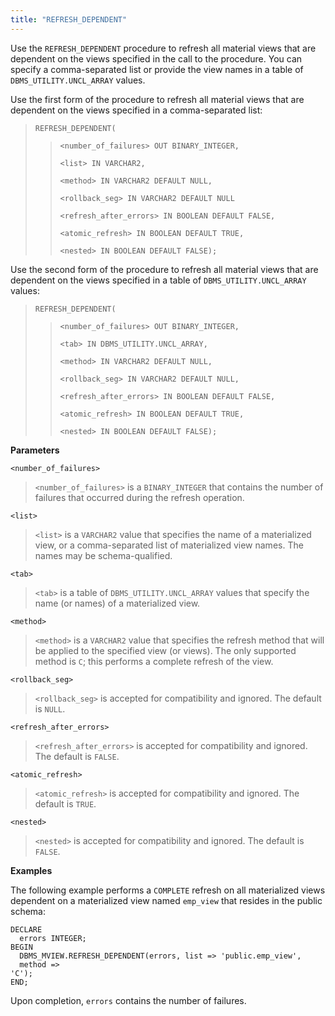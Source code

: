 ```yaml
---
title: "REFRESH_DEPENDENT"
---
```


Use the `REFRESH_DEPENDENT` procedure to refresh all material views that are dependent on the views specified in the call to the procedure. You can specify a comma-separated list or provide the view names in a table of `DBMS_UTILITY.UNCL_ARRAY` values.

Use the first form of the procedure to refresh all material views that are dependent on the views specified in a comma-separated list:

> `REFRESH_DEPENDENT(`
>
> > `<number_of_failures> OUT BINARY_INTEGER,`
> >
> > `<list> IN VARCHAR2,`
> >
> > `<method> IN VARCHAR2 DEFAULT NULL,`
> >
> > `<rollback_seg> IN VARCHAR2 DEFAULT NULL`
> >
> > `<refresh_after_errors> IN BOOLEAN DEFAULT FALSE,`
> >
> > `<atomic_refresh> IN BOOLEAN DEFAULT TRUE,`
> >
> > `<nested> IN BOOLEAN DEFAULT FALSE);`

Use the second form of the procedure to refresh all material views that are dependent on the views specified in a table of `DBMS_UTILITY.UNCL_ARRAY` values:

> `REFRESH_DEPENDENT(`
>
> > `<number_of_failures> OUT BINARY_INTEGER,`
> >
> > `<tab> IN DBMS_UTILITY.UNCL_ARRAY,`
> >
> > `<method> IN VARCHAR2 DEFAULT NULL,`
> >
> > `<rollback_seg> IN VARCHAR2 DEFAULT NULL,`
> >
> > `<refresh_after_errors> IN BOOLEAN DEFAULT FALSE,`
> >
> > `<atomic_refresh> IN BOOLEAN DEFAULT TRUE,`
> >
> > `<nested> IN BOOLEAN DEFAULT FALSE);`

**Parameters**

`<number_of_failures>`

> `<number_of_failures>` is a `BINARY_INTEGER` that contains the number of failures that occurred during the refresh operation.

`<list>`

> `<list>` is a `VARCHAR2` value that specifies the name of a materialized view, or a comma-separated list of materialized view names. The names may be schema-qualified.

`<tab>`

> `<tab>` is a table of `DBMS_UTILITY.UNCL_ARRAY` values that specify the name (or names) of a materialized view.

`<method>`

> `<method>` is a `VARCHAR2` value that specifies the refresh method that will be applied to the specified view (or views). The only supported method is `C`; this performs a complete refresh of the view.

`<rollback_seg>`

> `<rollback_seg>` is accepted for compatibility and ignored. The default is `NULL`.

`<refresh_after_errors>`

> `<refresh_after_errors>` is accepted for compatibility and ignored. The default is `FALSE`.

`<atomic_refresh>`

> `<atomic_refresh>` is accepted for compatibility and ignored. The default is `TRUE`.

`<nested>`

> `<nested>` is accepted for compatibility and ignored. The default is `FALSE`.

**Examples**

The following example performs a `COMPLETE` refresh on all materialized views dependent on a materialized view named `emp_view` that resides in the public schema:

```text
DECLARE
  errors INTEGER;
BEGIN
  DBMS_MVIEW.REFRESH_DEPENDENT(errors, list => 'public.emp_view',
  method =>
'C');
END;
```

Upon completion, `errors` contains the number of failures.
